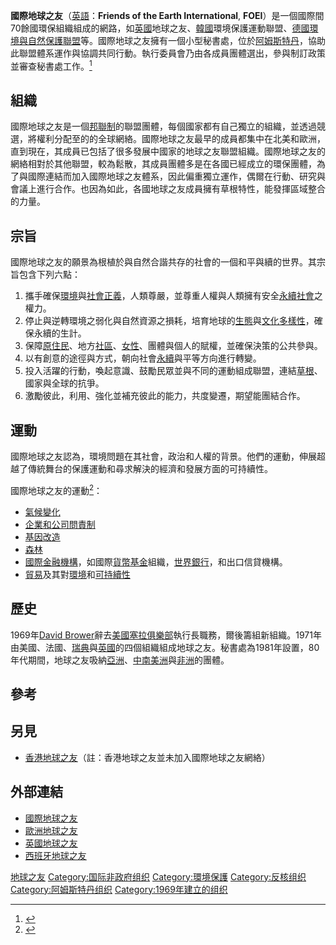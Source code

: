 {{Expand|time=2013-02-16T07:57:12+00:00 }}
{{Infobox_Company
| company_name = 國際地球之友
| company_type = 環保團體| company_logo = [[file:FoEE_Portrait_color.jpg|125px]]
| foundation = 1969年, [[David_Brower|David Brower]]
| location = [[荷蘭|荷蘭]]，[[阿姆斯特丹|阿姆斯特丹]]
| key_people = Meena Raman和Yuri Onodera<br>(亞洲及太平洋)<br>Godwin Ojo和Mensah Todzro<br>(非洲)<br>[[Tony_Juniper|Tony Juniper]], Otto Sieber和Jagoda Munich<br>(歐洲)<br>Karin Nansen和Tatiana Roa<br>(南美洲)<br>Marijke Torfs和Mae Ocampo for<br>（國際秘書處）
| industry = [[人權|人權]]和[[環境|環境]]<br>運動：貿易，森林，轉基因生物體，氣候變化，國際金融機構，企業。
| revenue = 1,6 Million[[歐元|歐元]]（2004年）
| num_employees = ''15''
| homepage = [http://www.foei.org 國際地球之友]
}}

'''國際地球之友'''（[[英語|英語]]：'''Friends of the Earth International''', '''FOEI'''）是一個國際間70餘國環保組織組成的網路，如[[英國|英國]]地球之友、[[韓國|韓國]]環境保護運動聯盟、[[德國環境與自然保護聯盟|德國環境與自然保護聯盟]]等。國際地球之友擁有一個小型秘書處，位於[[阿姆斯特丹|阿姆斯特丹]]，協助此聯盟體系運作與協調共同行動。執行委員會乃由各成員團體選出，參與制訂政策並審查秘書處工作。<ref>{{Cite web |url=http://www.foei.org/en/who-we-are/countries |title=FOEI Who we are |accessdate=2008-05-15 |archive-date=2008-05-14 |archive-url=https://web.archive.org/web/20080514102718/http://www.foei.org/en/who-we-are/countries |dead-url=no }}</ref>

== 組織 ==
國際地球之友是一個[[邦聯制|邦聯制]]的聯盟團體，每個國家都有自己獨立的組織，並透過競選，將權利分配至的的全球網絡。國際地球之友最早的成員都集中在北美和歐洲，直到現在，其成員已包括了很多發展中國家的地球之友聯盟組織。國際地球之友的網絡相對於其他聯盟，較為鬆散，其成員團體多是在各國已經成立的環保團體，為了與國際連結而加入國際地球之友體系，因此偏重獨立運作，偶爾在行動、研究與會議上進行合作。也因為如此，各國地球之友成員擁有草根特性，能發揮區域整合的力量。

== 宗旨 ==
國際地球之友的願景為根植於與自然合諧共存的社會的一個和平與續的世界。其宗旨包含下列六點：

#攜手確保[[環境|環境]]與[[社會正義|社會正義]]，人類尊嚴，並尊重人權與人類擁有安全[[永續社會|永續社會]]之權力。
#停止與逆轉環境之弱化與自然資源之損耗，培育地球的[[生物多樣性|生態]]與[[文化多樣性|文化多樣性]]，確保永續的生計。
#保障[[原住民|原住民]]、地方[[社區|社區]]、[[女性|女性]]、團體與個人的賦權，並確保決策的公共參與。
#以有創意的途徑與方式，朝向社會[[永續|永續]]與平等方向進行轉變。
#投入活躍的行動，喚起意識、鼓勵民眾並與不同的運動組成聯盟，連結[[草根|草根]]、國家與全球的抗爭。
#激勵彼此，利用、強化並補充彼此的能力，共度變遷，期望能團結合作。

== 運動 ==
國際地球之友認為，環境問題在其社會，政治和人權的背景。他們的運動，伸展超越了傳統舞台的保護運動和尋求解決的經濟和發展方面的可持續性。

國際地球之友的運動<ref>{{Cite web |url=http://www.foei.org/en/campaigns/campaigns-home |title=FOEI Campaigns |accessdate=2008-05-15 |archive-date=2008-02-11 |archive-url=https://web.archive.org/web/20080211234325/http://www.foei.org/en/campaigns/campaigns-home |dead-url=no }}</ref>：
* [[氣候變化|氣候變化]]
* [[企業和公司問責制|企業和公司問責制]]
* [[基因改造|基因改造]]
* [[森林|森林]]
* [[國際金融機構|國際金融機構]]，如國際[[貨幣|貨幣]][[基金|基金]]組織，[[世界銀行|世界銀行]]，和出口信貸機構。
* [[貿易|貿易]]及其對[[環境|環境]]和[[可持續性|可持續性]]

== 歷史 ==
1969年[https://en.wikipedia.org/wiki/David_Brower David Brower]{{Wayback|url=https://en.wikipedia.org/wiki/David_Brower |date=20190406062629 }}辭去[[美國|美國]][[塞拉俱樂部|塞拉俱樂部]]執行長職務，爾後籌組新組織。1971年由美國、法國、[[瑞典|瑞典]]與[[英國|英國]]的四個組織組成地球之友。秘書處為1981年設置，80年代期間，地球之友吸納[[亞洲|亞洲]]、[[中南美洲|中南美洲]]與[[非洲|非洲]]的團體。

== 參考 ==
<small><references/></small>

== 另見 ==
*[[香港地球之友|香港地球之友]]（註：香港地球之友並未加入國際地球之友網絡）

== 外部連結 ==
*[http://www.foei.org/ 國際地球之友]{{Wayback|url=http://www.foei.org/ |date=20080909202954 }}
*[http://www.foeeurope.org/ 歐洲地球之友]{{Wayback|url=http://www.foeeurope.org/ |date=20080513102624 }}
*[http://www.foe.co.uk/ 英國地球之友]{{Wayback|url=http://www.foe.co.uk/ |date=20080908081419 }}
*[http://www.tierra.org 西班牙地球之友]{{Wayback|url=http://www.tierra.org/ |date=20200917195113 }}

[[Category:地球之友|]]
[[Category:国际非政府组织|Category:国际非政府组织]]
[[Category:環境保護|Category:環境保護]]
[[Category:反核组织|Category:反核组织]]
[[Category:阿姆斯特丹组织|Category:阿姆斯特丹组织]]
[[Category:1969年建立的组织|Category:1969年建立的组织]]